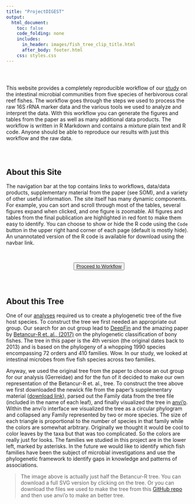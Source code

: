 ```yaml
---
title: "ProjectDIGEST"
output:
  html_document:
    toc: false
    code_folding: none
    includes:
      in_header: images/fish_tree_clip_title.html
      after_body: footer.html
    css: styles.css
---
```


<div style="padding-top: 2em"></div>

<p id = "notice">
This website provides a <span class="callout">completely reproducible workflow</span> of our [study](publication.html){target="_blank"} on the intestinal microbial communities from five species of herbivorous coral reef fishes. The workflow goes through the steps we used to process the raw 16S rRNA marker data and the various tools we used to analyze and interpret  the data. With this workflow you can generate the figures and tables from the paper as well as many additional data products. The workflow is written in R Markdown and contains a mixture plain text and R code. Anyone should be able to reproduce our results with just this workflow and the raw data.
</p>

<div style="padding-top: 2em"></div>
## About this Site

The <span class="callout">navigation bar</span> at the top contains links to workflows, data/data products, supplementary material from the paper (see SOM), and a variety of other useful information. The site itself has many <span class="callout">dynamic</span> components. For example, you can <span class="callout">sort</span> and <span class="callout">scroll</span> through most of the tables, several figures expand when clicked, and one figure is <span class="callout">zoomable</span>. All figures and tables from the final publication are highlighted in <span class="paper">red font</span> to make them easy to identify. You can choose to <span class="callout">show</span> or <span class="callout">hide</span> the R code using the `Code` button in the upper right hand corner of each page (default is mostly hide).  An unannotated version of the R code is available for download using the navbar link.

<br/>

<div style="text-align:center">
  <span class="linkboxfont-sm">
    <button class="favorite styled" type="button">
      <a href="0_pw_intro.html">Proceed to Workflow</a>
    </button>
  </span>
</div>

<div style="padding-top: 2em"></div>
## About this Tree

One  of our [analyses](6_synthesis.html#asvs__host_trait_correlation){target="_blank"} required us to create a phylogenetic tree of the five host species. To construct the tree we first needed an appropriate out group. Our search for an  out group  lead to [DeepFin](https://sites.google.com/site/guilleorti/){target="_blank"} and the amazing paper by [Betancur-R et. al., (2017)](https://link.springer.com/article/10.1186/s12862-017-0958-3){target="_blank"} on the phylogenetic classification of bony fishes. The tree in this paper is the 4th version (the original dates back to 2013) and is based on the phylogeny of a whopping <span class="callout">1990 species</span> encompassing <span class="callout">72 orders</span> and <span class="callout">410 families</span>. Wow. In our study, we looked at intestinal microbes  from five fish species across two families.

Anyway, we used the original tree from the paper to choose an out group for our analysis (Gerreidae) and for the fun of it  decided to make our own representation of the Betancur-R et. al., tree. To construct the tree above we first downloaded the newick file from the paper's supplementary material ([download link](https://static-content.springer.com/esm/art%3A10.1186%2Fs12862-017-0958-3/MediaObjects/12862_2017_958_MOESM2_ESM.tre){target="_blank"}), parsed out the Family data from the tree file (included in the name of each leaf), and finally visualized the tree in [anvi'o](http://merenlab.org/software/anvio/){target="_blank"}. Within the anvi'o interface we visualized the tree as a circular phylogram and collapsed any Family represented by two or more species. The size of each triangle is proportional to the number of species in that family while the colors are somewhat arbitrary. Originally we thought it would be cool to color leaves by the taxa but that was too complicated. So the colors are really just for looks. The families we studied in this project are in the lower left, marked by asterisks. In the future we would like to identify which fish families have been the subject of microbial investigations and use the phylogenetic framework to identify gaps in knowledge and patterns of associations.

> The image above is actually just half the Betancur-R tree. You can download a full SVG version by clicking on the tree. Or you can download the files we used to make the tree from this [GitHub repo](https://github.com/projectdigest/betancur_r-fish-tree){target="_blank"} and then use anvi'o to make an better tree.


<!--

<pre>
for species in `cat list.txt`;
do
  pysradb search --db /pool/genomics/stri_istmobiome/dbs/pysradb/SRAmetadb.sqlite "$species" --desc --expand |& tee -a results.txt;
done
</pre>
-->

<!--
<a href="images/fish_tree.svg" download>
  <img src="images/fish_tree.svg" alt="full tree" width="404" height="442">
</a>
-->
